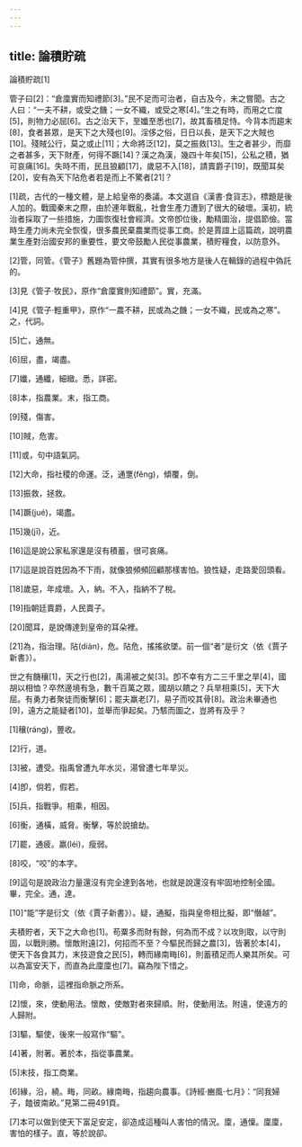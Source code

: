 ```yaml
---
---
---
```

title: 論積貯疏
---




論積貯疏[1]

管子曰[2]：“倉廩實而知禮節[3]。”民不足而可治者，自古及今，未之嘗聞。古之人曰：“一夫不耕，或受之饑；一女不織，或受之寒[4]。”生之有時，而用之亡度[5]，則物力必屈[6]。古之治天下，至孅至悉也[7]，故其畜積足恃。今背本而趨末[8]，食者甚眾，是天下之大殘也[9]。淫侈之俗，日日以長，是天下之大賊也[10]。殘賊公行，莫之或止[11]；大命將泛[12]，莫之振救[13]。生之者甚少，而靡之者甚多，天下財產，何得不蹶[14]？漢之為漢，幾四十年矣[15]，公私之積，猶可哀痛[16]。失時不雨，民且狼顧[17]，歲惡不入[18]，請賣爵子[19]，既聞耳矣[20]，安有為天下阽危者若是而上不驚者[21]？

[1]疏，古代的一種文體，是上給皇帝的奏議。本文選自《漢書·食貨志》，標題是後人加的。戰國秦末之際，由於連年戰亂，社會生產力遭到了很大的破壞。漢初，統治者採取了一些措施，力圖恢復社會經濟。文帝卽位後，勵精圖治，提倡節儉。當時生產力尚未完全恢復，很多農民棄農業而從事工商。於是賈誼上這篇疏，說明農業生產對治國安邦的重要性，要文帝鼓勵人民從事農業，積貯糧食，以防意外。

[2]管，同管。《管子》舊題為管仲撰，其實有很多地方是後人在輯錄的過程中偽託的。

[3]見《管子·牧民》，原作“倉廩實則知禮節”。實，充滿。

[4]見《管子·輕重甲》，原作“一農不耕，民或為之饑；一女不織，民或為之寒”。之，代詞。

[5]亡，通無。

[6]屈，盡，竭盡。

[7]孅，通纖，細緻。悉，詳密。

[8]本，指農業。末，指工商。

[9]殘，傷害。

[10]賊，危害。

[11]或，句中語氣詞。

[12]大命，指社稷的命運。泛，通覂(fěng)，傾覆，倒。

[13]振救，拯救。

[14]蹶(jué)，竭盡。

[15]幾(jī)，近。

[16]這是說公家私家還是沒有積蓄，很可哀痛。

[17]這是說百姓因為不下雨，就像狼頻頻回顧那樣害怕。狼性疑，走路愛回頭看。

[18]歲惡，年成壞。入，納。不入，指納不了稅。

[19]指朝廷賣爵，人民賣子。

[20]聞耳，是說傳達到皇帝的耳朵裡。

[21]為，指治理。阽(diàn)，危。阽危，搖搖欲墜。前一個“者”是衍文（依《賈子新書》）。

世之有饑穰[1]，天之行也[2]，禹湯被之矣[3]。卽不幸有方二三千里之旱[4]，國胡以相恤？卒然邊境有急，數千百萬之眾，國胡以饋之？兵旱相乘[5]，天下大屈。有勇力者聚徒而衡擊[6]；罷夫羸老[7]，易子而咬其骨[8]。政治未畢通也[9]，遠方之能疑者[10]，並舉而爭起矣。乃駭而圖之，豈將有及乎？

[1]穰(ráng)，豐收。

[2]行，道。

[3]被，遭受。指禹曾遭九年水災，湯曾遭七年旱災。

[4]卽，倘若，假若。

[5]兵，指戰爭。相乘，相因。

[6]衡，通橫，威脅。衡擊，等於說搶劫。

[7]罷，通疲。羸(léi)，瘦弱。

[8]咬，“咬”的本字。

[9]這句是說政治力量還沒有完全達到各地，也就是說還沒有牢固地控制全國。畢，完全。通，達。

[10]“能”字是衍文（依《賈子新書》）。疑，通擬，指與皇帝相比擬，即“僭越”。

夫積貯者，天下之大命也[1]。苟粟多而財有餘，何為而不成？以攻則取，以守則固，以戰則勝。懷敵附遠[2]，何招而不至？今驅民而歸之農[3]，皆著於本[4]，使天下各食其力，末技遊食之民[5]，轉而緣南畮[6]，則蓄積足而人樂其所矣。可以為富安天下，而直為此廩廩也[7]。竊為陛下惜之。

[1]命，命脈，這裡指命脈之所系。

[2]懷，來，使動用法。懷敵，使敵對者來歸順。附，使動用法。附遠，使遠方的人歸附。

[3]驅，驅使，後來一般寫作“驅”。

[4]著，附著。著於本，指從事農業。

[5]末技，指工商業。

[6]緣，沿，繞。畮，同畝。緣南畮，指趨向農事。《詩經·豳風·七月》：“同我婦子，饁彼南畝。”見第二冊491頁。

[7]本可以做到使天下富足安定，卻造成這種叫人害怕的情況。廩，通懍。廩廩，害怕的樣子。直，等於說卻。